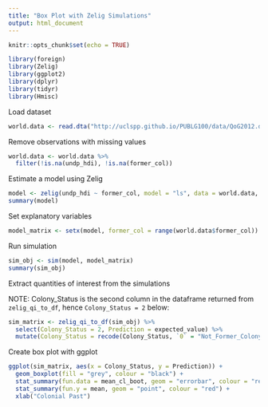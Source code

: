 ```yaml
---
title: "Box Plot with Zelig Simulations"
output: html_document
---
```


```r
knitr::opts_chunk$set(echo = TRUE)
```

```r
library(foreign)
library(Zelig)
library(ggplot2)
library(dplyr)
library(tidyr)
library(Hmisc)
```

Load dataset

```r
world.data <- read.dta("http://uclspp.github.io/PUBLG100/data/QoG2012.dta")
```

Remove observations with missing values

```r
world.data <- world.data %>%
  filter(!is.na(undp_hdi), !is.na(former_col))
```

Estimate a model using Zelig

```r
model <- zelig(undp_hdi ~ former_col, model = "ls", data = world.data, cite = FALSE)
summary(model)
```

Set explanatory variables

```r
model_matrix <- setx(model, former_col = range(world.data$former_col))
```

Run simulation

```r
sim_obj <- sim(model, model_matrix)
summary(sim_obj)
```

Extract quantities of interest from the simulations

NOTE: Colony_Status is the second column in the dataframe returned from `zelig_qi_to_df`, hence `Colony_Status = 2` below:
```r
sim_matrix <- zelig_qi_to_df(sim_obj) %>% 
  select(Colony_Status = 2, Prediction = expected_value) %>% 
  mutate(Colony_Status = recode(Colony_Status, `0` = "Not_Former_Colony", `1` = "Former_Colony"))
```

Create box plot with ggplot

```r
ggplot(sim_matrix, aes(x = Colony_Status, y = Prediction)) +
  geom_boxplot(fill = "grey", colour = "black") + 
  stat_summary(fun.data = mean_cl_boot, geom = "errorbar", colour = "red") + 
  stat_summary(fun.y = mean, geom = "point", colour = "red") +
  xlab("Colonial Past")
```



